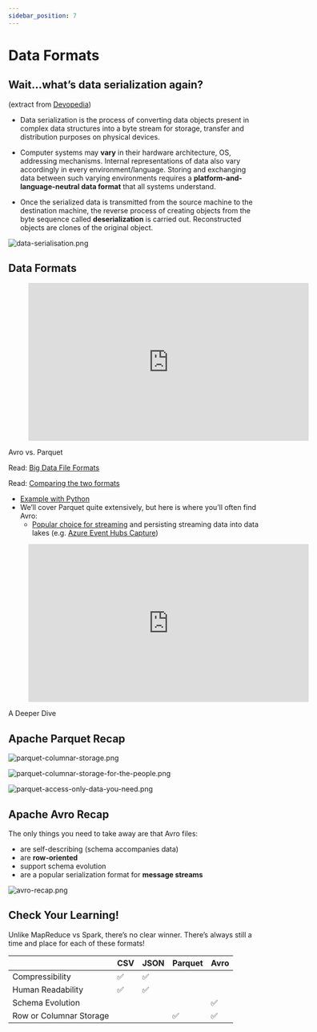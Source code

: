 ```yaml
---
sidebar_position: 7
---
```


# Data Formats
## Wait...what’s data serialization again?
(extract from [Devopedia](https://devopedia.org/data-serialization))

* Data serialization is the process of converting data objects present in complex data structures into a byte stream for storage, transfer and distribution purposes on physical devices.

* Computer systems may **vary** in their hardware architecture, OS, addressing mechanisms. Internal representations of data also vary accordingly in every environment/language. Storing and exchanging data between such varying environments requires a **platform-and-language-neutral data format** that all systems understand.

* Once the serialized data is transmitted from the source machine to the destination machine, the reverse process of creating objects from the byte sequence called **deserialization** is carried out. Reconstructed objects are clones of the original object.


<div style={{textAlign: 'center'}}>

![data-serialisation.png](./assets/data-serialisation.png)

</div>

## Data Formats

<div style={{textAlign: 'center'}}>
    <figure class="video-container">
        <iframe width="560" height="315" src="https://www.youtube.com/embed/jKfKmBdPuT4" title="YouTube video player" frameborder="0" allow="accelerometer; autoplay; clipboard-write; encrypted-media; gyroscope; picture-in-picture" allowfullscreen></iframe>
    </figure>
Avro vs. Parquet
</div>

Read: [Big Data File Formats](https://luminousmen.com/post/big-data-file-formats)

Read: [Comparing the two formats](https://www.datanami.com/2018/05/16/big-data-file-formats-demystified/#:~:text=The%20biggest%20difference%20between%20ORC,in%20a%20row%2Dbased%20format.&text=While%20column%2Doriented%20stores%20like,might%20be%20the%20better%20choice.)
* [Example with Python](https://www.confessionsofadataguy.com/big-data-file-showdown-avro-vs-parquet-with-python/)
* We’ll cover Parquet quite extensively, but here is where you’ll often find Avro:
  * [Popular choice for streaming](https://www.confluent.io/blog/avro-kafka-data/) and persisting streaming data into data lakes (e.g. [Azure Event Hubs Capture](https://docs.microsoft.com/en-us/azure/event-hubs/event-hubs-capture-overview#exploring-the-captured-files-and-working-with-avro))

<div style={{textAlign: 'center'}}>

<figure class="video-container">
    <iframe width="560" height="315" src="https://www.youtube.com/embed/1j8SdS7s_NY" title="YouTube video player" frameborder="0" allow="accelerometer; autoplay; clipboard-write; encrypted-media; gyroscope; picture-in-picture" allowfullscreen></iframe>
</figure>

A Deeper Dive

</div>

## Apache Parquet Recap

<div style={{textAlign: 'center'}}>

![parquet-columnar-storage.png](./assets/parquet-columnar-storage.png)

![parquet-columnar-storage-for-the-people.png](./assets/parquet-columnar-storage-for-the-people.png)

![parquet-access-only-data-you-need.png](./assets/parquet-access-only-data-you-need.png)

</div>

## Apache Avro Recap
The only things you need to take away are that Avro files:
* are self-describing (schema accompanies data)
* are **row-oriented**
* support schema evolution
* are a popular serialization format for **message streams**

<div style={{textAlign: 'center'}}>

![avro-recap.png](./assets/avro-recap.png)

</div>

## Check Your Learning!
Unlike MapReduce vs Spark, there’s no clear winner.
There’s always still a time and place for each of these formats!

| | CSV | JSON | Parquet | Avro |
| --- | --- | --- | --- | --- |
|Compressibility | :white_check_mark: | :white_check_mark: | | |
|Human Readability | :white_check_mark: | :white_check_mark: | | |
|Schema Evolution | | | | :white_check_mark: |
|Row or Columnar Storage | | | :white_check_mark: | :white_check_mark: |
